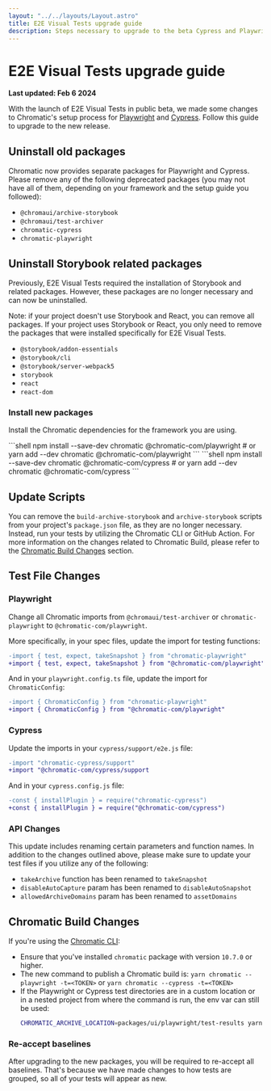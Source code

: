 ```yaml
---
layout: "../../layouts/Layout.astro"
title: E2E Visual Tests upgrade guide
description: Steps necessary to upgrade to the beta Cypress and Playwright setup
---
```



# E2E Visual Tests upgrade guide

**Last updated: Feb 6 2024**

With the launch of E2E Visual Tests in public beta, we made some changes to Chromatic's setup process for [Playwright](/docs/playwright) and [Cypress](/docs/cypress). Follow this guide to upgrade to the new release.

## Uninstall old packages

Chromatic now provides separate packages for Playwright and Cypress. Please remove any of the following deprecated packages (you may not have all of them, depending on your framework and the setup guide you followed):

- `@chromaui/archive-storybook`
- `@chromaui/test-archiver`
- `chromatic-cypress`
- `chromatic-playwright`

## Uninstall Storybook related packages

Previously, E2E Visual Tests required the installation of Storybook and related packages. However, these packages are no longer necessary and can now be uninstalled.

Note: if your project doesn't use Storybook and React, you can remove all packages. If your project uses Storybook or React, you only need to remove the packages that were installed specifically for E2E Visual Tests.

- `@storybook/addon-essentials`
- `@storybook/cli`
- `@storybook/server-webpack5`
- `storybook`
- `react`
- `react-dom`

### Install new packages

Install the Chromatic dependencies for the framework you are using.

<Tabs>
  <TabItem label="Playwright">
    ```shell
    npm install --save-dev chromatic @chromatic-com/playwright
    # or
    yarn add --dev chromatic @chromatic-com/playwright
    ```
  </TabItem>

  <TabItem label="Cypress">
    ```shell
    npm install --save-dev chromatic @chromatic-com/cypress
    # or
    yarn add --dev chromatic @chromatic-com/cypress
    ```
  </TabItem>
</Tabs>

## Update Scripts

You can remove the `build-archive-storybook` and `archive-storybook` scripts from your project's `package.json` file, as they are no longer necessary. Instead, run your tests by utilizing the Chromatic CLI or GitHub Action. For more information on the changes related to Chromatic Build, please refer to the [Chromatic Build Changes](#chromatic-build-changes) section.

## Test File Changes

### Playwright

Change all Chromatic imports from `@chromaui/test-archiver` or `chromatic-playwright` to `@chromatic-com/playwright`.

More specifically, in your spec files, update the import for testing functions:

```diff
-import { test, expect, takeSnapshot } from "chromatic-playwright"
+import { test, expect, takeSnapshot } from "@chromatic-com/playwright"
```

And in your `playwright.config.ts` file, update the import for `ChromaticConfig`:

```diff
-import { ChromaticConfig } from "chromatic-playwright"
+import { ChromaticConfig } from "@chromatic-com/playwright"
```

### Cypress

Update the imports in your `cypress/support/e2e.js` file:

```diff
-import "chromatic-cypress/support"
+import "@chromatic-com/cypress/support
```

And in your `cypress.config.js` file:

```diff
-const { installPlugin } = require("chromatic-cypress")
+const { installPlugin } = require("@chromatic-com/cypress")
```

### API Changes

This update includes renaming certain parameters and function names. In addition to the changes outlined above, please make sure to update your test files if you utilize any of the following:

* `takeArchive` function has been renamed to `takeSnapshot`
* `disableAutoCapture` param has been renamed to `disableAutoSnapshot`
* `allowedArchiveDomains` param has been renamed to `assetDomains`


## Chromatic Build Changes

If you're using the [Chromatic CLI](/docs/cli):

- Ensure that you've installed `chromatic` package with version `10.7.0` or higher.
- The new command to publish a Chromatic build is: `yarn chromatic --playwright -t=<TOKEN>` or `yarn chromatic --cypress -t=<TOKEN>`
- If the Playwright or Cypress test directories are in a custom location or in a nested project from where the command is run, the env var can still be used:
  ```sh
  CHROMATIC_ARCHIVE_LOCATION=packages/ui/playwright/test-results yarn chromatic --playwright -t=<TOKEN>
  ```

### Re-accept baselines

After upgrading to the new packages, you will be required to re-accept all baselines. That's because we have made changes to how tests are grouped, so all of your tests will appear as new.
